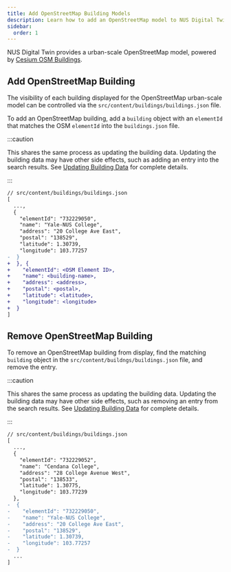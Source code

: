 ```yaml
---
title: Add OpenStreetMap Building Models
description: Learn how to add an OpenStreetMap model to NUS Digital Twin
sidebar:
  order: 1
---
```


NUS Digital Twin provides a urban-scale OpenStreetMap model, powered by [Cesium OSM Buildings](https://cesium.com/platform/cesium-ion/content/cesium-osm-buildings/).

## Add OpenStreetMap Building

The visibility of each building displayed for the OpenStreetMap urban-scale model can be controlled via the `src/content/buildings/buildings.json` file.

To add an OpenStreetMap building, add a `building` object with an `elementId` that matches the OSM `elementId` into the `buildings.json` file.

:::caution

This shares the same process as updating the building data. Updating the building data may have other side effects, such as adding an entry into the search results. See [Updating Building Data](/dev-guide/buildings/update-building-data) for complete details.

:::

```diff lang="json"
// src/content/buildings/buildings.json
[
  ...,
  {
    "elementId": "732229050",
    "name": "Yale-NUS College",
    "address": "20 College Ave East",
    "postal": "138529",
    "latitude": 1.30739,
    "longitude": 103.77257
-  }
+  }, {
+    "elementId": <OSM Element ID>,
+    "name": <building-name>,
+    "address": <address>,
+    "postal": <postal>,
+    "latitude": <latitude>,
+    "longitude": <longitude>
+  }
]
```

## Remove OpenStreetMap Building

To remove an OpenStreetMap building from display, find the matching `building` object in the `src/content/buildngs/buildings.json` file, and remove the entry.

:::caution

This shares the same process as updating the building data. Updating the building data may have other side effects, such as removing an entry from the search results. See [Updating Building Data](/dev-guide/buildings/update-building-data) for complete details.

:::

```diff lang="json"
// src/content/buildings/buildings.json
[
  ...,
  {
    "elementId": "732229052",
    "name": "Cendana College",
    "address": "28 College Avenue West",
    "postal": "138533",
    "latitude": 1.30775,
    "longitude": 103.77239
  },
-  {
-    "elementId": "732229050",
-    "name": "Yale-NUS College",
-    "address": "20 College Ave East",
-    "postal": "138529",
-    "latitude": 1.30739,
-    "longitude": 103.77257
-  }
  ...
]
```
